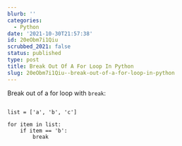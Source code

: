 ```yaml
---
blurb: ''
categories:
  - Python
date: '2021-10-30T21:57:38'
id: 20eObm7i1Qiu
scrubbed_2021: false
status: published
type: post
title: Break Out Of A For Loop In Python
slug: 20eObm7i1Qiu--break-out-of-a-for-loop-in-python
---
```


Break out of a for loop with `break`:

```python3

list = ['a', 'b', 'c']

for item in list:
    if item == 'b':
        break
```

